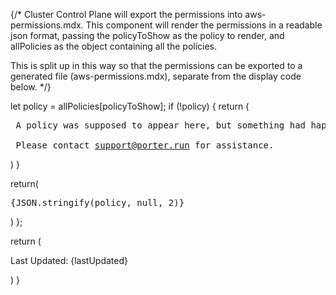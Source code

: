 
{/* 
  Cluster Control Plane will export the permissions into aws-permissions.mdx.
  This component will render the permissions in a readable json format, passing the policyToShow as the policy to render,
  and allPolicies as the object containing all the policies.

  This is split up in this way so that the permissions can be exported to a generated file (aws-permissions.mdx), separate from the
  display code below.
*/}


  let policy = allPolicies[policyToShow];
  if (!policy) {
    return (
      <div>
        <pre>
        A policy was supposed to appear here, but something had happened.
        <br/>
        Please contact support@porter.run for assistance.
        </pre>
      </div>
    )
  }
  
  return(
    <div>
        <pre>{JSON.stringify(policy, null, 2)}</pre>
    </div>
  )
};

  return (
    <div>
      <p>Last Updated: {lastUpdated}</p>
    </div>
  )
}
